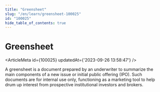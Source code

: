 ```yaml
---
title: "Greensheet"
slug: "/en/learn/greensheet-100025"
id: "100025"
hide_table_of_contents: true
---
```



# Greensheet

<ArticleMeta id={100025} updatedAt={'2023-09-26 13:58:47'} />
<div className='border-solid border-b border-t-0 my-4 border-[var(--ifm-color-gray-300)]' />

A greensheet is a document prepared by an underwriter to summarize the main components of a new issue or initial public offering (IPO). Such documents are for internal use only, functioning as a marketing tool to help drum up interest from prospective institutional investors and brokers.

